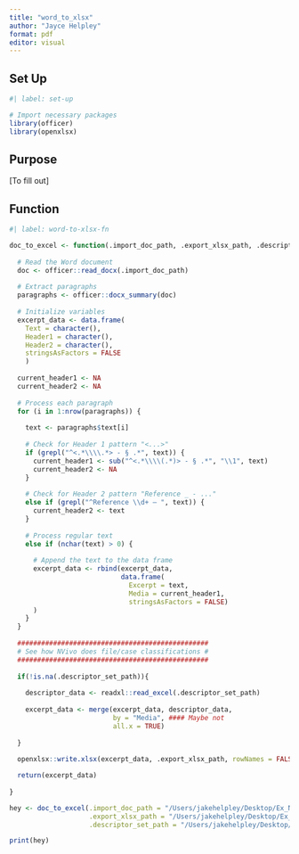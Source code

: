 ```yaml
---
title: "word_to_xlsx"
author: "Jayce Helpley"
format: pdf
editor: visual
---
```


## Set Up

```r
#| label: set-up

# Import necessary packages
library(officer)
library(openxlsx)
```

## Purpose

[To fill out]

## Function

```r
#| label: word-to-xlsx-fn

doc_to_excel <- function(.import_doc_path, .export_xlsx_path, .descriptor_set_path) {
  
  # Read the Word document
  doc <- officer::read_docx(.import_doc_path)
  
  # Extract paragraphs
  paragraphs <- officer::docx_summary(doc)
  
  # Initialize variables
  excerpt_data <- data.frame(
    Text = character(), 
    Header1 = character(), 
    Header2 = character(), 
    stringsAsFactors = FALSE
    )
  
  current_header1 <- NA
  current_header2 <- NA
  
  # Process each paragraph
  for (i in 1:nrow(paragraphs)) {
    
    text <- paragraphs$text[i]
    
    # Check for Header 1 pattern "<...>"
    if (grepl("^<.*\\\\.*> - § .*", text)) {
      current_header1 <- sub("^<.*\\\\(.*)> - § .*", "\\1", text)
      current_header2 <- NA
    } 
    
    # Check for Header 2 pattern "Reference _ - ..."
    else if (grepl("^Reference \\d+ – ", text)) {
      current_header2 <- text
    } 
    
    # Process regular text
    else if (nchar(text) > 0) {
      
      # Append the text to the data frame
      excerpt_data <- rbind(excerpt_data,
                            data.frame(
                              Excerpt = text, 
                              Media = current_header1, 
                              stringsAsFactors = FALSE)
      )
    }
  }
  
  ################################################
  # See how NVivo does file/case classifications #
  ################################################
  
  if(!is.na(.descriptor_set_path)){
    
    descriptor_data <- readxl::read_excel(.descriptor_set_path)
    
    excerpt_data <- merge(excerpt_data, descriptor_data,
                          by = "Media", #### Maybe not
                          all.x = TRUE)
    
  }
  
  openxlsx::write.xlsx(excerpt_data, .export_xlsx_path, rowNames = FALSE)

  return(excerpt_data)
  
}
```

```r
hey <- doc_to_excel(.import_doc_path = "/Users/jakehelpley/Desktop/Ex_NVivo_Excerpt.docx",
                    .export_xlsx_path = "/Users/jakehelpley/Desktop/Ex_NVivo_Excerpt.xlsx",
                    .descriptor_set_path = "/Users/jakehelpley/Desktop/Descriptor_set.xlsx")

print(hey)
```
